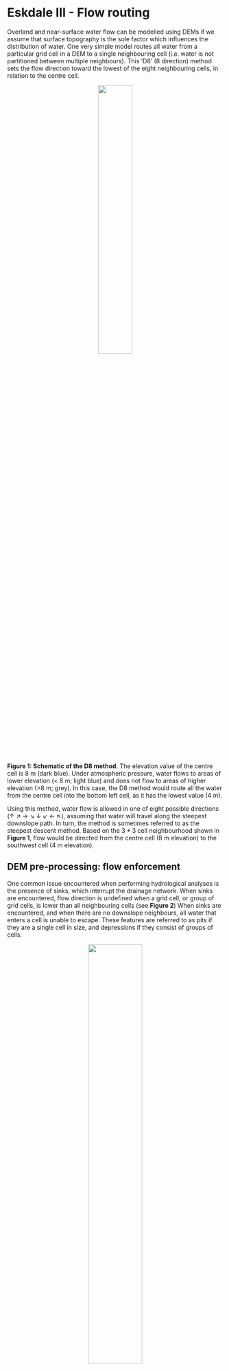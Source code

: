 # Eskdale III - Flow routing {#Eskdale_flow_algorithms}

Overland and near-surface water flow can be modelled using DEMs if we assume that surface topography is the sole factor which influences the distribution of water. One very simple model routes all water from a particular grid cell in a DEM to a single neighbouring cell (i.e. water is not partitioned between multiple neighbours). This ‘D8’ (8 direction) method sets the flow direction toward the lowest of the eight neighbouring cells, in relation to the centre cell. 


<p align="center">
<a name="Figure_1"></a>![](figures/Practical-1/D8_Principle.png){width=40%}
</p>

**Figure 1: Schematic of the D8 method**. The elevation value of the centre cell is 8 m (dark blue). Under atmospheric pressure, water flows to areas of lower elevation (< 8 m; light blue) and does not flow to areas of higher elevation (>8 m; grey). In this case, the D8 method would route all the water from the centre cell into the bottom left cell, as it has the lowest value (4 m).

Using this method, water flow is allowed in one of eight possible directions (↑ ↗ → ↘ ↓ ↙ ← ↖), assuming that water will travel along the steepest downslope path. In turn, the method is sometimes referred to as the steepest descent method. Based on the $3 * 3$ cell neighbourhood shown in **Figure 1**, flow would be directed from the centre cell (8 m elevation) to the southwest cell (4 m elevation).

## DEM pre-processing: flow enforcement

One common issue encountered when performing hydrological analyses is the presence of sinks, which interrupt the drainage network. When sinks are encountered, flow direction is undefined when a grid cell, or group of grid cells, is lower than all neighbouring cells (see **Figure 2**) When sinks are encountered, and when there are no downslope neighbours, all water that enters a cell is unable to escape. These features are referred to as pits if they are a single cell in size, and depressions if they consist of groups of cells.

<p align="center">
<a name="Figure_2"></a>![](figures/Practical-1/DEM_Sinks.png){width=50%}
</p>

**Figure 2: Schematic of a sink in a DEM**. In this $5 * 5$ matrix, water is routed into the top right cell (9 m) and then is routed to the lowest elevation cell at each step (9 m → 8 m → 7 m → 6 m → 2 m) using the D8 method (blue cells). However, the drainage network is interrupted by a sink at the 2 m cell (orange), as all neighbouring cells are of higher elevation.

Sinks can often be artefacts of the data and should be removed during DEM pre-processing. Pre-processing involves altering the elevations of the DEM in a way that enforces continuous flow-paths. However, it is important to realise that sometimes these ‘digital depressions’ reflect actual features in the landscape, and should be preserved during flow modelling. This is a particular issue for hydrological analysis of karst environments, where water can be routed into dolines and fractures (see **Figure 3**). However, for our work, we will assume that all depressions in DEMs are artefacts and are justified in being removed.

<p align="center">
<a name="Figure_3"></a>![](figures/Practical-1/sinkhole-image.png){width=50%}
</p>

**Figure 3: An example of a "true" DEM sink**. A sinkhole extending into the limestone karst of Twisleton Scar, Yorkshire Dales, with Ingleborough behind (723 m). How should we model water flow in environments with sinkholes, fractures, dolines and extensive sub-surface water flow? 

Several methods have been developed for removing depressions from DEMs. These methods vary greatly in terms of their sophistication and impact on the DEM. The two most common depression removal methods (**Figure 4**) are:

- depression **filling**, which raises cells within a depression to the elevation of the outlet cell;
- depression **breaching**, which digs a trench from a depression’s bottom to some point downslope.

<br/> 

<p align="center">
<a name="Figure_3"></a>![](figures/Practical-1/DEM_Sinks_Fix.png){width=100%}
</p>

**Figure 4: Schematic of depression filling and breaching in a DEM**. Using the same values from Figure 2, original values are modified to allow water to escape the sink (orange). Depression filling has raised the value of the sink (2 m → 4 m), while depression breaching has lowered the value of a neighbouring cell (3 m → 1 m). In this simplified example, the outputs of these two distinct approaches are identical but care should be taken when working with real world data as they will often produce different results. 

Not all interruptions to flow routing are caused by depression cells. Often, DEMs contain extensive flat regions (areas of equal elevation). Flat areas interrupt flow routing in the same way as depressions. Cells within a flat region do not have downslope neighbours, and therefore, flow routing is impossible on flat sites without pre-processing. Correction of flow direction on flat sites typically involves finding an outlet cell, forcing flow from cells adjacent to the outlet to the outlet, and continuing backwards in an iterative manner (e.g., @jenson_extracting_1988).

### Data description

The DEM we are working with is centred on the Upper Eskdale catchment; an upland valley which drains the highest mountain in England (Scafell Pike; 978 m), as shown below:

<p align="center">
<a name="Figure_4"></a>![](figures/Practical-1/Eskdale_image.png){width=100%}
</p>

**Figure 5: Upper Eskdale panorama**, viewed from Harter Fell [Location: 54.386907, -3.205004, Elevation: 649 m]. The catchment ranges in elevation from 978 m (Scafell Pike) to ~160 m at the catchment outlet (white circle), and is ringed by numerous summits with elevations in excess of 800 m (white triangles). The catchment has an area of ~15.7 km<sup>2</sup> and all water which falls with the catchment ultimately drains to the Irish Sea via the River Esk. 

You can explore the catchment below: 

```r

m <- leaflet() %>%
  # Sets views
  setView(lat=54.436374897510255, lng = -3.1909687216299947, zoom = 12.1) %>%
  # Adds default tiles
  #addTiles()  %>%
  addProviderTiles(providers$OpenTopoMap) %>%
  # Adds marker for the catchment outlet
  addMarkers(lat=54.412119851, lng = -3.204500685, popup = "Catchment Outlet (~160 m)")
m
```

<br/> 

The DEM we are working with was downloaded from [EDINA Digimap](https://digimap.edina.ac.uk/), has a cell size of 10 m and uses the **British National Grid** (BNG), a **projected** coordinate Reference System [[EPSG:27700](https://epsg.io/27700)]. 

Unfortunately, we don't have time in this course to delve into the exciting world of map projections, although these are covered excellently by Dr. Jonny Huck in the Semester 2 course [**Understanding GIS**](https://www.manchester.ac.uk/study/masters/courses/list/07053/msc-geographical-information-science/course-details/GEOG71552#course-unit-details). However, it is important to know that different map projections have different uses and work more/less effectively in different regions. As we are working within the UK, it makes sense to use a map projection which is tailored to the UK (e.g. BNG) as this minimises different types of map distortion (length, shape, area). 

When loaded into R using the `raster` package and plotted using `ggplot2` and `ggspatial`, our DEM can be visualised as follows, where the outlet point (white circle) and summits (black triangles) match those shown in Figure 5. 

```r
# Sets file path for DEM and hillshade
dem_file_path <- here("data", "practical_1", "dem_10m.tif")
hillshade_file_path <- here("data", "practical_1", "hillshade_10m.tif")
outlet_file_path <- here("data", "practical_1", "pour_point.shp")

# Loads datasets
dem <- raster(dem_file_path)
hillshade <- raster(hillshade_file_path)
outlet <- st_read(outlet_file_path)

# Create vectors for Eskdale summits
name <- c("Scafell", "Scafell Pike", "Broad Crag", "Esk Pike", "Bowfell", "Crinkle Crags", "Hard Knott")
elevation <- c(964, 978, 935, 885, 902, 859, 549)
lat <- c(54.447763, 54.454305, 54.455630, 54.457189, 54.447812, 54.433763, 54.411016)
lon <- c(-3.224725, -3.211583, -3.199687, -3.179151, -3.166392, -3.160426, -3.184869)

# Combines into a data frame
summits <- data.frame(name, elevation, lat, lon)

# Converts to simple features, setting the projection to WGS84
projcrs <- "+proj=longlat +datum=WGS84 +no_defs +ellps=WGS84 +towgs84=0,0,0"
summits_sf <- st_as_sf(x = summits,                         
           coords = c("lon", "lat"),
           crs = projcrs)

# Plots using ggplot
g <- ggplot() +
  layer_spatial(dem, aes(fill = stat(band1))) +
  layer_spatial(hillshade, aes(fill = stat(band1)), alpha = 2/10) +
  geom_sf(data = outlet, shape = 21, size = 3, fill = "white", colour = "black") +
  geom_sf(data = summits_sf, shape = 24, size = 2, fill = "black", colour = "black") +
  theme_classic() + 
  labs(fill = "Elevation (m)") +
  scale_fill_continuous(type = "viridis",  na.value = NA)
g
```

To accentuate areas of relief, the DEM has been combined with a semi-transparent **hillshade** layer, which is shown below:

```r

# Plots using ggplot
g <- ggplot() +
  layer_spatial(hillshade, aes(fill = stat(band1))) +
  theme_classic() +
  labs(fill = "Hillshade") +
  scale_fill_gradient(low = "black", high = "white",  na.value = NA)
g
```

### Breaching and filling

To evaluate the effects of depression **breaching** and **filling**, we're going to use the `whitebox` package and the `wbt_fill_depressions` and `wbt_breach_depressions` functions. One of the advantages of using `whitebox` is that functions can be applied to spatial data without having to load files into the R environment (and assign them to variables), which can be an issue when working with large files (e.g. high spatial resolution rasters) or when working on computers with limited available memory. 

We can **call** `whitebox` functions by simply naming the function, specifying the names of the input and output layers, and deciding on parameters (if required). For example, the code to fill depressions, might resemble the following:

```r

# Fill depressions
wbt_fill_depressions("name of input file goes here", "name of output file goes here")

```

Given the structure of our file directory, this could be written as: 

```r

# Fill depressions
wbt_fill_depressions("C:/Users/Bill/GEOG-70581/data/practical_1/dem_10m.tif", 
                     "C:/Users/Bill/GEOG-70581/output/practical_1/dem_10m_fill.tif")

```

Here, we've using absolute file paths to set the input DEM as `dem_10m.tif` (stored in data/practical_1) and have specified the output DEM as `dem_10m_fill.tif`. The function `wbt_fill_depressions` will fill depressions in the input DEM and save the new DEM as `dem_10m_fill.tif` in output/practical_1. 
 
However, because we're using an R project we can simplify this further. As we'll be using the DEM (`dem_10m.tif`) on multiple occasions, we can store its file path using the **here** package in the variable `dem` as follows:

```r
# Sets file path for DEM
dem <- here("data", "practical_1", "dem_10m.tif")

# Prints the file path to the console window
dem

```

> Copy and paste the above code into your Practical-1-Eskdale script and run. This should print the absolute file path to `dem_10m.tif`.

With this file path stored, we can run the fill depressions function as follows, using the **here** package to specify the name and intended location of the **output** file:

```r

# Fills depressions
wbt_fill_depressions(dem, here("output", "practical_1", "dem_10m_fill.tif"))

```

> Run the above code, which should produce a new raster file in the output/practical_1 folder. 

> Repeat this process to also **breach** depressions, making sure to update the output file name. 

The difference between the original DEM and the processed DEM(s) may be very subtle and you probably won’t be able to observe the differences directly. As such, it may be useful to identify the specific areas of the raster which have been modified. This can be achieved by using the `subtract` function to work out the difference between the original DEM and the processed DEM, as follows:

```r

# Subtract function; the difference between the processed DEM (filled) and the original DEM
wbt_subtract(here("output", "practical_1", "dem_10m_fill.tif"), # Input file 1
              dem, # Input file 2
              here("output", "practical_1", "dem_10m_fill_difference.tif")) # Output file

```

> Run the above code. 

To visualise this new raster file, we're going to load it into the R environment using the `raster` and `here` packages and plot with `ggplot2` and `ggspatial`. 

The raster can be loaded as follows: 

```r

# Loads raster using the raster and here packages
eskdale_dem <- raster(here("output", "practical_1", "dem_10m_fill_difference.tif"))

```

It can be plotted as follows: 

```r

# Find minimum and maximum values
minimum_value <- min(values(eskdale_dem)[which(values(eskdale_dem) > 0)])
maximum_value <- max(values(eskdale_dem))

# Plots using ggplot
g <- ggplot() +
  layer_spatial(eskdale_dem, aes(fill = stat(band1))) +
  theme_classic() + 
  labs(fill = "Elevation difference (m)", x = "Easting", y = "Northing") +
  scale_fill_continuous(type = "viridis",  na.value = NA, 
                        limits = c(minimum_value, maximum_value))
g
```

Most of the above should be familiar to you, with a few exceptions:

- Under `scale_fill_continuous()`, we've set limits for the fill symbology. This now ranges between the maximum value, calculated using `max(values(dem))`, and the minimum value that is **greater than 0**, calculated using `minimum_value <- min(values(dem)[which(values(dem) > 0)])`. The latter is useful because most of the DEM was unmodified by `wbt_fill_depressions` so most raster cells contain a value of 0.
- The `layer spatial()` is a non-standard geom type and is available through the `ggspatial` package. This simplifies the process of plotting raster data in ggplot2, and this approach should be replicated for future plotting. 

> Run the above code elements to reproduce the plot above. You can remove `limits` from the `scale_fill_continuous()` argument to plot the actual distribution of DEM values. 

> Question: to what degree has the original DEM been modified by the `wbt_fill_depressions` function? Consider the **spatial extent** and **magnitude** of the observed differences.

**Note**: For this catchment, the difference between DEM breaching and filling is relatively minor. We'll use the latter (`dem_10m_fill.tif`) for all subsequent calculations. 

As outlined above, the areas which are most affected by the depression filling algorithm are partly determined by local relief i.e. relatives differences in elevation. To help visualise this, let’s create and plot a **slope** image for the area, where the values in the raster cells represent the gradient of the slope, rather than their raw elevation. This can be achieved using the `wbt_slope` function. 

> Using the examples above, run `wbt_slope`, using the original DEM as the input, saving the output file with a logical name (e.g. `dem_10m_slope.tif`) and to the correct sub-directory (output/practical_1). 

> Load the data into R and plot using ggplot2. Your figure should resemble the following:

```r

# Sets file path for DEM
dem <- here("data", "practical_1", "dem_10m.tif")

# Create slope raster
wbt_slope(dem, here("output", "practical_1", "dem_10m_slope.tif"))

```

```r

# Loads raster using the raster and here packages
eskdale_slope <- raster(here("output", "practical_1", "dem_10m_slope.tif"))

# Plots using ggplot
s <- ggplot() +
  layer_spatial(eskdale_slope, aes(fill = stat(band1))) +
  theme_classic() + 
  labs(fill = "Slope angle", x = "Easting", y = "Northing") +
  scale_fill_continuous(type = "viridis",  na.value = NA)
s

```

> Compare the ‘slope’ and ‘difference’ images. **Hint**: you can toggle between plots using the left and right arrows in the plot window. Based on your visual inspection the images, which parts of the landscape appear to have been affected by the depression filling algorithm? Why do you think that this is the case?

Before we move on to further analysis, it is worth thinking carefully about the **symbology** we are using for our raster layers. This is important, because not all colour ramps are created equal! Colour ramps differ in terms of their **perceptual uniformity** and their accessibility for **colour-blind** individuals. 

### Choosing a colour ramp

Perceptual uniformity refers to how well a colour ramp represents the underlying data. Some (e.g. [rainbow](https://www.climate-lab-book.ac.uk/2014/endof- the-rainbow/); @hawkins_scrap_2015) can introduce artificial boundaries (@alcalde_framing_2017) which influence how we assess and then use that data (see [here](https://blogs.egu.eu/divisions/gd/2017/08/23/the-rainbow-colour-map/). In the schematic below, there are numerous artificial boundaries in the rainbow colour ramp (e.g. dark blue → light blue, light blue → green, green → yellow, yellow → orange), whereas the monochrome colour ramp smoothly transitions from black → white. 

<p align="center">
<a name="Figure_6"></a>![](figures/Practical-1/Perceptual_Colour_Ramps.png){width=50%}
</p>


The **viridis** colour ramp we have been using so far **is** perceptually uniform, but others are not. 

> Inspect Figure 6 below. These show the same slope raster, but one is visualised using *rainbow*, while the other uses a monochrome (perceptually-uniform) colour ramp. Does this influence how you interpret the data?

<p align="center">
<a name="Figure_6"></a>![](figures/Practical-1/colour-scales.png){width=100%}
</p>

**Figure 6: Perceptual uniformity** with rainbow and monochrome colour ramps. 

In a similar fashion, not all colour ramps are suitable for individuals with various forms of colour-blindness (see @levine_using_2009 and  @geissbuehler_how_2013), who may have difficulty distinguishing reds from greens, or yellows from blues. Luckily, there are now a range of perceptually uniform and colour-blind friendly colour ramps (e.g. @crameri_geodynamic_2018), including [Scientific Colour Maps 6.0](http://www.fabiocrameri.ch/colourmaps.php). These can be downloaded and used across a range of GIS programs to suit a range of data types. For now, utilise the colour ramps available in R (i.e. viridis) but bear these issues in mind for future map creation. 

## Flow Parameters: Pointers

Now that we have a DEM that has had all interruptions to flow removed, we can continue to calculate the data needed to define the drainage network i.e. the topological network describing how each cell in a DEM is connected to all others.

One key input for drainage network calculations is a **pointer file**, which stores the flow direction of each cell in a raster grid, and thus, the topology of the drainage network. The exact nature of these data depends on the method used to derive the flow directions. Whitebox Tools stores D8 pointers as binary numbers in base-2, as follows:

<p align="center">
<a name="Figure_7"></a>![](figures/Practical-1/pointer-file.png){width=100%}
</p>

We'll explore the reason for this in Practical 2. In our earlier example of the D8 flow algorithm (see Figure 1), the flow direction was to the **SW**. This has a binary value of $2^4 = 16$. Therefore, in the pointer file, the highlighted dark blue cell would be assigned a value of 16. 

Several sub-programs in Whitebox Tools use pointer files to calculate other terrain data, including the algorithms used to calculate catchment area (see below). However, sub-programs rarely require a pointer file as an input, as WBT will automatically generate a pointer layer from the input DEM when required, before discarding the file afterwards. While this processing step is not readily apparent to the user, it is important to realise that it occurs, and it is often good practice to generate a pointer file manually. This can be achieved using the `wbt_d8_pointer` function. 

> Using the understanding gained above, run the `wbt_d8_pointer` function, using the correct input files and output file name and directory. Load the raster into R and plot. Your output should resemble the following, where each cell value has been reclassified according to the D8 flow. 

```r

# Calculates D8 pointer
wbt_d8_pointer(here("output", "practical_1", "dem_10m_fill.tif"), 
               here("output", "practical_1", "dem_10m_D8_pointer.tif"))

```

```r

# Loads raster using the raster and here packages
eskdale_pointer <- raster(here("output", "practical_1", "dem_10m_D8_pointer.tif"))

# Plots using ggplot
p <- ggplot() +
  layer_spatial(eskdale_pointer, aes(fill = stat(band1))) +
  theme_classic() + 
  labs(fill = "Pointer value", x = "Easting", y = "Northing") +
  scale_fill_continuous(type = "viridis",  na.value = NA)
p 
```

While this is an acceptable plot, it is actually slightly misleading, because the scale bar is *continuous*, despite the fact that our underlying data are *discrete* i.e. there are only eight possible values, which are listed below:

- $2^0 = 1$
- $2^1 = 2$
- $2^2 = 4$
- $2^3 = 8$
- $2^4 = 16$
- $2^5 = 32$
- $2^6 = 64$
- $2^7 = 128$

Here is the same data but using a discrete scale:

```r

# Manually defined colours based on "RdYlBu" colour palette
colours <- c("1" = "#D73027",
             "2" = "#F46D43",
             "4" = "#FDAE61",
             "8" = "#FEE090",
             "16" = "#E0F3F8",
             "32" = "#ABD9E9",
             "64" = "#74ADD1",
             "128" = "#4575B4")

# Plotting
p <- ggplot() +
  layer_spatial(eskdale_pointer, aes(fill = factor(stat(band1)))) +
  theme_classic() + 
  labs(fill = "Slope angle", x = "Easting", y = "Northing") +
  #scale_fill_brewer(palette = "RdYlBu") +
  scale_fill_manual(values = colours, na.value = NA)
p
```

which is described here:

<p align="center">
<a name="Figure_8"></a>![](figures/Practical-1/pointer-styling.png){width=50%}
</p>

> Question: Can you think of any issues with symbolising pointer data? 

##  Flow Algorithms

Once you have determined how each grid cell in a DEM is connected to its neighbours, it is possible to use this pointer information to calculate the number of grid cells that are connected to each cell in an upslope (catchment area) and downslope (dispersal area) direction. These data describe the spatial pattern of upslope (or downslope) area draining to (or away from) each pixel in a DEM.

Measures of catchment area are often used for stream network extraction and other terrain indices. There are three primary measures of catchment area:

- Number of Upslope Elements (**NUE**): the number of cells draining to each grid cell;
- Upslope Contributing Area (**UCA**): the NUE multiplied by the cell area; 
- Specific Contributing Area (**SCA**): the UCA divided by the cell size or grid resolution.

The SCA characterises the amount of flow across a unit length of contour in the catchment. Unlike the NUE and UCA, SCA is not affected by the grid resolution of the DEM.

To calculate the upslope catchment area for each raster cell, we can use the `wbt_d8_flow_accumulation` function. 

> Run the above function, using the filled DEM as the input file and the output type (`out_type`) as 'specific contributing area' (in quotation marks). As SCA data typically have a very large range of values, we can also log-transform the flow accumulation values (`log = "TRUE"`) to improve plot readability. Save the output file with a logical name (e.g. `dem_10m_flow_accumulation.tif`) and to the correct sub-directory (output/practical_1). Load the raster to R and plot, and your output should resemble the following:

```r

# Calculates accumulation file
wbt_d8_flow_accumulation(here("output", "practical_1", "dem_10m_fill.tif"), 
                         here("output", "practical_1", "dem_10m_flow_accumulation.tif"), 
                         out_type = "specific contributing area", 
                         log = "TRUE")
```

```r

# Loads raster using the raster and here packages
eskdale_d8 <- raster(here("output", "practical_1", "dem_10m_flow_accumulation.tif"))

# Plots using ggplot
p <- ggplot() +
  layer_spatial(eskdale_d8, aes(fill = stat(band1))) +
  theme_classic() + 
  labs(fill = "Log-transformed flow accumulation value", x = "Easting", y = "Northing") +
  scale_fill_continuous(type = "viridis",  na.value = NA)
p 
```

> Inspect the map output. **Question**: Which parts of the landscape have low/high values of SCA, respectively?

### Comparing flow algorithms 

So far we have used the most simplistic flow algorithm (D8) to model specific catchment area (SCA). However, there are many flow algorithms available (e.g. @fairfield_drainage_1991, @seibert_new_2007, @grabs_calculating_2010) and each algorithm results in slightly different spatial patterns of catchment area. As flow routing is fundamental to the modelling of surface water hydrology, it is important to familiarise yourself with several commonly used methods, although it can be difficult to decide when or where it is appropriate to use a particular routing algorithm. In this section of the practical, we will compare the output of three flow routing algorithms including:

- **D8**: see @ocallaghan_extraction_1984
- **FD8**: see @freeman_calculating_1991, @quinn_prediction_1991 and its modification by @quinn_tan_1995
- **D-infinity**: see @tarboton_new_1997; 

Flow algorithms differ in the way in which they:

- calculate flow direction; 
- model flow divergence, i.e., partition flow between neighbouring downslope cells; 
- handle streams.

The D8 algorithm is incapable of modelling flow divergence (or dispersion) because the flow from a particular grid cell is directed to a single downslope neighbour. FD8 (i.e. fractional D8; @freeman_calculating_1991, @quinn_prediction_1991) divides flow to each downslope neighbour using a partitioning scheme that is based on the slope angle to neighbouring cells, while a later modification by @quinn_tan_1995 increases the degree of flow convergence from the catchment divide to the channel head. Finally, D-infinity divide flows between a maximum of two downslope neighbours based on the direction of maximum downward slope. Of these, FD8-Quinn (@quinn_tan_1995) is the only algorithm of the three that explicitly recognises that flow on hillslopes should be divergent while flow along valley bottoms should be convergent. 

In the final part of the practical, assess the specific catchment areas (SCA) derived from each of the flow algorithms discussed above.

### FD8 catchment area 

To calculate the catchment area using the FD8 algorithm (@freeman_calculating_1991; @quinn_prediction_1991; @quinn_tan_1995), use the `wbt_fd8_flow_accumulation` function.

> Use the `wbt_fd8_flow_accumulation` function, making sure to select 'specific contributing area' and remembering to log-transform the values. The exponent parameter should be set to 1.1 (`exponent = 1.1`), as suggested by @freeman_calculating_1991. Save with an appropriate name (e.g. `dem_10m_flow_accumulation_fd8.tif`). Load the raster in R and plot. 

### D-infinity catchment area

To calculate the catchment area using the D-infinity algorithm of @tarboton_new_1997: 

> Use `wbt_d_inf_flow_accumulation`. Use the same input parameters as above (i.e. SCA, log-transformed values). Save with an appropriate name (e.g. `dem_10m_flow_accumulation_d_inf.tif`). Load the raster in R and plot. 

### Comparing the outputs

The output of the algorithms should resemble the following:

<p align="center">
<a name="Figure_7"></a>![](figures/Practical-1/three-methods.png){width=100%}
</p>

**Figure 7: Flow algorithm comparison**. Results from the D8, FD8 and D-Infinity algorithms. Plot created using `ggplot2` and the `patchwork` package (useful for combining plots). 

When water flows over a hillslope, you would expect there to be some degree of divergence depending on the topography (i.e. some hillslopes are convergent and some are divergent). However, once water becomes channelised, you would no longer expect flow to be divergent. Once water is in a channel it stays there until it reaches a lake or ocean. Branching in channels is rather rare. So let’s assume that the pattern of SCA should display some degree of dispersion on hillslopes and no dispersion at all along valley bottoms (i.e. in streams). Flow divergence or dispersion is apparent in SCA images by a ‘fuzzy’ quality, almost like the SCA has been smudged. You can zoom into individual plots using the **Zoom** button in the Plot Window or edit the x- and y-axis limits of your plots by adding the following to your `ggplot2` call: 

```r
# Sets x- and y-axis limits using coord_sf()
+ coord_sf(ylim=c(504063,506727), xlim = c(320705, 322255))

```

The above code uses British National Grid coordinates (m), rather than decimal degrees.  

<br/> 

**To finish Practical 1**, complete the following:

> Compare the D8, FD8 and D-Inf outputs. Either cycle between the plots using the plot window or combine them using the `patchwork` package. This would need to be installed and loaded to the library. 

> Which algorithms do a good job modelling the pattern of contributing area on hillslopes?

> Can you see signs of flow divergence along streams in any of the SCA images? Which algorithms perform best for modelling the pattern of SCA in fluvial (stream) environments?

> Do any of the algorithms do a good job for both hillslopes and streams?

<br/> 

**Congratulations!** You have now completed the Practical 1 (Eskdale; Chapters 4 - 6). You now have considerable experience running `whitebox`  functions as well as visualising spatial data using `ggplot2`. 

<br/> 

## Practical solution

As with the introduction to R (Chapter 2 - 3), I will provide a code solution to the Eskdale practical (Chapters 4 - 6), outlining the major analytical steps. 

This will be released prior to the Week 10 class (scheduled for 3/12/2021). 

```r

# Solution to Practical 1 (Eskdale)
# Author: matt-tomkins
# Date of upload: xx-xx-xxxx

```

```r

# Solution to Practical 1 (Eskdale)
# Author: matt-tomkins
# Date of upload: xx-xx-xxxx

# Function to check and install packages
check.packages <- function(pkg){
  new.pkg <- pkg[!(pkg %in% installed.packages()[, "Package"])]
  if (length(new.pkg)) 
    install.packages(new.pkg, dependencies = TRUE)
  sapply(pkg, require, character.only = TRUE)
}

# Checks and installs packages
packages <- c("ggplot2", "sf", "here", "raster", "whitebox", "ggspatial", "patchwork")
check.packages(packages)

# Sets file path for DEM
dem <- here("data", "practical_1", "dem_10m.tif")

# Breach and fills depressions
wbt_fill_depressions(dem, here("output", "practical_1", "dem_10m_fill.tif"))
wbt_breach_depressions(dem, here("output", "practical_1", "dem_10m_breach.tif"))

# Calculates D8 pointer
wbt_d8_pointer(here("output", "practical_1", "dem_10m_fill.tif"), 
               here("output", "practical_1", "dem_10m_D8_pointer.tif"))

# Calculates D8 accumulation file
wbt_d8_flow_accumulation(here("output", "practical_1", "dem_10m_fill.tif"), 
                         here("output", "practical_1", "dem_10m_flow_accumulation.tif"),
                         out_type = "specific contributing area", 
                         log = "TRUE")

# Calculates FD8 accumulation file
wbt_fd8_flow_accumulation(here("output", "practical_1", "dem_10m_fill.tif"), 
                         here("output", "practical_1", "dem_10m_flow_accumulation_fd8.tif"), 
                         out_type = "specific contributing area", 
                         log	= "TRUE", 
                         exponent = 1.1)

# Calculates D-Infinity accumulation file
wbt_d_inf_flow_accumulation(here("output", "practical_1", "dem_10m_fill.tif"), 
                          here("output", "practical_1", "dem_10m_flow_accumulation_d_inf.tif"), 
                          out_type = "specific contributing area", 
                          log	= "TRUE")

# Loads rasters using the raster and here packages
eskdale_d8 <- raster(here("output", "practical_1", "dem_10m_flow_accumulation.tif"))
eskdale_fd8 <- raster(here("output", "practical_1", "dem_10m_flow_accumulation_fd8.tif"))
eskdale_d_inf <- raster(here("output", "practical_1", "dem_10m_flow_accumulation_d_inf.tif"))

# Plots D8 using ggplot2
p_d8 <- ggplot() +
  layer_spatial(eskdale_d8, aes(fill = stat(band1))) +
  theme_classic() + 
  labs(fill = "Flow accumulation value", x = "Easting", y = "Northing", 
       title="D8") +
  scale_fill_continuous(type = "viridis",  na.value = NA) +
  theme(legend.position = "none", 
        plot.title = element_text(hjust = 0.5))

# Plots FD8 using ggplot2
p_fd8 <- ggplot() +
  layer_spatial(eskdale_fd8, aes(fill = stat(band1))) +
  theme_classic() + 
  labs(fill = "Flow accumulation value", x = "Easting", y = "Northing", 
       title="FD8") +
  scale_fill_continuous(type = "viridis",  na.value = NA) +
  theme(legend.position = "bottom") +
  theme(axis.title.y=element_blank(),
        axis.text.y=element_blank(),
        axis.ticks.y=element_blank(),
        plot.title = element_text(hjust = 0.5))

# Plots D-Infinity using ggplot2
p_dinf <- ggplot() +
  layer_spatial(eskdale_d_inf, aes(fill = stat(band1))) +
  theme_classic() + 
  labs(fill = "Flow accumulation value", x = "Easting", y = "Northing",
       title="D-Infinity") +
  scale_fill_continuous(type = "viridis",  na.value = NA) +
  theme(legend.position = "top") +
  theme(axis.title.y=element_blank(),
        axis.text.y=element_blank(),
        axis.ticks.y=element_blank(), 
        legend.position = "none", 
        plot.title = element_text(hjust = 0.5))

# Combines using the patchwork library and plots
patchwork <- p_d8 + p_fd8 + p_dinf
patchwork

# Saves to images directoty
ggsave(plot = patchwork, here("images", "practical_1", "flow-comparison.png"), dpi = 300)


```
